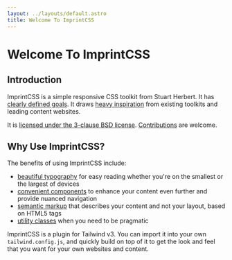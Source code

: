 ```yaml
---
layout: ../layouts/default.astro
title: Welcome To ImprintCSS
---
```


# Welcome To ImprintCSS

## Introduction

ImprintCSS is a simple responsive CSS toolkit from Stuart Herbert. It has [clearly defined goals](goals). It draws [heavy inspiration](inspirations) from existing toolkits and leading content websites.

It is [licensed under the 3-clause BSD license](license). [Contributions](contributing) are welcome.

## Why Use ImprintCSS?

The benefits of using ImprintCSS include:

* [beautiful typography](typography) for easy reading whether you're on the smallest or the largest of devices
* [convenient components](components) to enhance your content even further and provide nuanced navigation
* [semantic markup](structure) that describes your content and not your layout, based on HTML5 tags
* [utility classes](utilities) when you need to be pragmatic

ImprintCSS is a plugin for Tailwind v3. You can import it into your own `tailwind.config.js`, and quickly build on top of it to get the look and feel that you want for your own websites and content.
